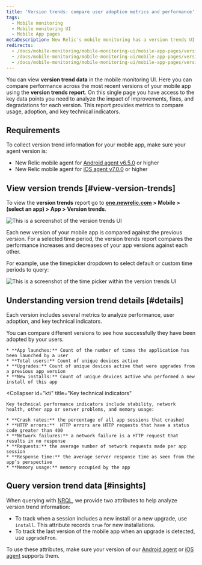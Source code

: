 ```yaml
---
title: 'Version trends: compare user adoption metrics and performance'
tags:
  - Mobile monitoring
  - Mobile monitoring UI
  - Mobile App pages
metaDescription: New Relic's mobile monitoring has a version trends UI that compares user adoption and performance metrics across the most recent versions of your mobile app.
redirects:
  - /docs/mobile-monitoring/mobile-monitoring-ui/mobile-app-pages/version-trends-report-page
  - /docs/mobile-monitoring/mobile-monitoring-ui/mobile-app-pages/version-trends-compare-performance-crash-metrics
  - /docs/mobile-monitoring/mobile-monitoring-ui/mobile-app-pages/version-trends-compare-usage-metrics-performance
---
```


You can view **version trend data** in the mobile monitoring UI. Here you can compare performance across the most recent versions of your mobile app using the **version trends report**. On this single page you have access to the key data points you need to analyze the impact of improvements, fixes, and degradations for each version. This report provides metrics to compare usage, adoption, and key technical indicators.

## Requirements

To collect version trend information for your mobile app, make sure your agent version is:

* New Relic mobile agent for [Android agent v6.5.0](/docs/release-notes/mobile-release-notes/android-release-notes/) or higher
* New Relic mobile agent for [iOS agent v7.0.0](/docs/release-notes/mobile-release-notes/ios-release-notes/) or higher

## View version trends [#view-version-trends]

To view the **version trends** report go to **[one.newrelic.com](https://one.newrelic.com) > Mobile > (select an app) > App > Version trends**.

![This is a screenshot of the version trends UI](./images/version-trends-ui.png "Mobile version trends UI")

Each new version of your mobile app is compared against the previous version. For a selected time period, the version trends report compares the performance increases and decreases of your app versions against each other.

For example, use the timepicker dropdown to select default or custom time periods to query:

![This is a screenshot of the time picker within the version trends UI](./images/version-trends-time-picker.png "Mobile version trends time picker")

## Understanding version trend details [#details]

Each version includes several metrics to analyze performance, user adoption, and key technical indicators.

<CollapserGroup>
  <Collapser
    id="adoption"
    title="Critical user adoption metrics"
  >
    You can compare different versions to see how successfully they have been adopted by your users.

    * **App launches:** Count of the number of times the application has been launched by a user
    * **Total users:** Count of unique devices active
    * **Upgrades:** Count of unique devices active that were upgrades from a previous app version
    * **New installs:** Count of unique devices active who performed a new install of this app
  </Collapser>

  <Collapser
    id="kti"
    title="Key technical indicators"
  >
    Key technical performance indicators include stability, network health, other app or server problems, and memory usage:

    * **Crash rates:** the percentage of all app sessions that crashed
    * **HTTP errors:**  HTTP errors are HTTP requests that have a status code greater than 400
    * **Network failures:** a network failure is a HTTP request that results in no response
    * **Requests:** the average number of network requests made per app session
    * **Response time:** the average server response time as seen from the app’s perspective
    * **Memory usage:** memory occupied by the app
  </Collapser>
</CollapserGroup>

## Query version trend data [#insights]

When querying with [NRQL](/docs/query-data/nrql-new-relic-query-language/getting-started/introduction-nrql), we provide two attributes to help analyze version trend information:

* To track when a session includes a new install or a new upgrade, use `install`. This attribute records `true` for new installations.
* To track the last version of the mobile app when an upgrade is detected, use `upgradeFrom`.

To use these attributes, make sure your version of our [Android agent](/docs/release-notes/mobile-release-notes/android-release-notes/) or [iOS agent](/docs/release-notes/mobile-release-notes/ios-release-notes/) supports them.